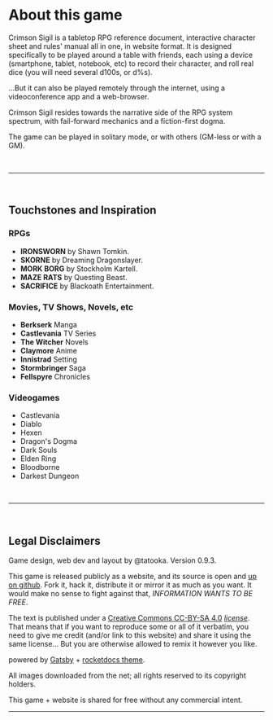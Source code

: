# About this game

<span class="crimson-sigil-title">Crimson Sigil</span> is a tabletop RPG reference document, interactive character sheet and rules' manual all in one, in website format.
It is designed specifically to be played around a table with friends, each using a device (smartphone, tablet, notebook, etc) to record their character, and roll real dice (you will need several d100s, or d%s).

...But it can also be played remotely through the internet, using a videoconference app and a web-browser.

<span class="crimson-sigil-title">Crimson Sigil</span> resides towards the narrative side of the RPG system spectrum, with fail-forward mechanics and a fiction-first dogma.

The game can be played in solitary mode, or with others (GM-less or with a GM).

<br/>
<hr/>
<br/>

## Touchstones and Inspiration

### RPGs

- **IRONSWORN** by Shawn Tomkin.
- **SKORNE** by Dreaming Dragonslayer.
- **MORK BORG** by Stockholm Kartell.
- **MAZE RATS** by Questing Beast.
- **SACRIFICE** by Blackoath Entertainment.

### Movies, TV Shows, Novels, etc
- **Berkserk** Manga
- **Castlevania** TV Series
- **The Witcher** Novels
- **Claymore** Anime
- **Innistrad** Setting
- **Stormbringer** Saga
- **Fellspyre** Chronicles

### Videogames
- Castlevania
- Diablo
- Hexen
- Dragon's Dogma
- Dark Souls
- Elden Ring
- Bloodborne
- Darkest Dungeon

<br/>
<hr/>
<br/>

## Legal Disclaimers

Game design, web dev and layout by <span class="primary bold">@tatooka</span>. Version 0.9.3.

This game is released publicly as a website, and its source is open and [up on github](https://github.com/TaTooKa/crimson-sigil). Fork it, hack it, distribute it or mirror it as much as you want. It would make no sense to fight against that, _INFORMATION WANTS TO BE FREE_.

The text is published under a [Creative Commons CC-BY-SA 4.0](https://creativecommons.org/licenses/by-sa/4.0/) _[license](https://creativecommons.org/licenses/by-sa/4.0/legalcode)_. That means that if you want to reproduce some or all of it verbatim, you need to give me credit (and/or link to this website) and share it using the same license... But you are otherwise allowed to remix it however you like.

powered by [Gatsby](https://www.gatsbyjs.com/) + [rocketdocs theme](https://rocketdocs.gatsbyjs.io/).

All images downloaded from the net; all rights reserved to its copyright holders.

This game + website is shared for free without any commercial intent.

<hr/>
<br/>

<div style="height: 400px;"></div>